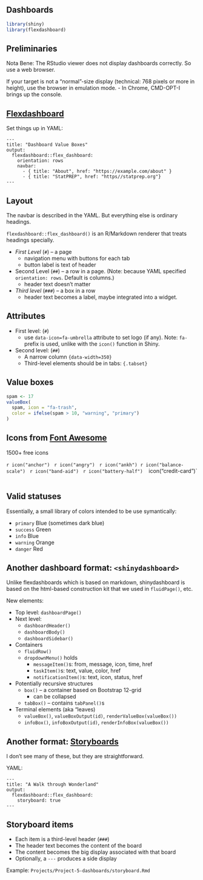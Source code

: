 ## Dashboards

```r
library(shiny)
library(flexdashboard)
```



## Preliminaries

Nota Bene: The RStudio viewer does not display dashboards correctly. So use a web browser.

If  your target is not a "normal"-size display (technical: 768 pixels or more in height), use the browser in emulation mode.
     - In Chrome, CMD-OPT-I brings up the console.

## [Flexdashboard](https://bookdown.org/yihui/rmarkdown/dashboards.html)



Set things up in YAML:

```
---
title: "Dashboard Value Boxes"
output:
  flexdashboard::flex_dashboard:
    orientation: rows
    navbar:
      - { title: "About", href: "https://example.com/about" }
      - { title: "StatPREP", href: "https//statprep.org"}
---
```

## Layout

The navbar is described in the YAML. But everything else is ordinary headings.

`flexdashboard::flex_dashboard()` is an R/Markdown renderer that treats headings specially.

- *First Level* (`#`) -- a page 
    - navigation menu with buttons for each tab
    - button label is text of header
    
    
- Second Level (`##`) -- a row in a page. (Note: because YAML specified `orientation: rows`. Default is columns.)
    - header text doesn't matter

- *Third level* (`###`) -- a box in a row
    - header text becomes a label, maybe integrated into a widget.


## Attributes

- First level: (`#`)
    - use `data-icon=fa-umbrella` attribute to set logo (if any). Note: `fa-` prefix is used, unlike with the `icon()` function in Shiny.

- Second level: (`##`)
    - A narrow column `{data-width=350}`
    - Third-level elements should be in tabs: `{.tabset}`


## Value boxes

```r
spam <- 17
valueBox(
  spam, icon = "fa-trash",
  color = ifelse(spam > 10, "warning", "primary")
)
```

## Icons from [Font Awesome](https://fontawesome.com/icons?d=gallery&m=free)

1500+ free icons

`r icon("anchor")`   `r icon("angry")`   `r icon("ankh")`  `r icon("balance-scale")`   `r icon("band-aid")`   `r icon("battery-half")`    icon("credit-card")`   

## Valid statuses

Essentially, a small library of colors intended to be use symantically:

- `primary` Blue (sometimes dark blue)
- `success` Green
- `info` Blue
- `warning` Orange
- `danger` Red



## Another dashboard format: `<shinydashboard>`

Unlike flexdashboards which is based on markdown, shinydashboard is based on the html-based construction kit that we used in  `fluidPage()`, etc.

New elements:

- Top level: `dashboardPage()`
- Next level: 
     - `dashboardHeader()`
     - `dashboardBody()`
     - `dashboardSidebar()`

- Containers
    - `fluidRow()`
    - `dropdownMenu()` holds
        - `messageItem()`s: from, message, icon, time, href
        - `taskItem()`s: text, value, color, href
        - `notificationItem()`s: text, icon, status, href
     
- Potentially recursive structures
    - `box()` -- a container based on Bootstrap 12-grid
        - can be collapsed
    - `tabBox()` -- contains `tabPanel()`s

- Terminal elements (aka "leaves)
    - `valueBox()`, `valueBoxOutput(id)`, `renderValueBox(valueBox())`
    - `infoBox()`, `infoBoxOutput(id)`, `renderInfoBox(valueBox())` 




##  Another format: [Storyboards](https://bookdown.org/yihui/rmarkdown/layout.html#story-boards)

I don't see many of these, but they are straightforward. 

YAML:

```
---
title: "A Walk through Wonderland"
output: 
  flexdashboard::flex_dashboard:
    storyboard: true
---
```
 
## Storyboard items

- Each item is a third-level header (`###`)
- The header text becomes the content of the board
- The content becomes the big display associated with that board
- Optionally, a `---` produces a side display

Example: `Projects/Project-5-dashboards/storyboard.Rmd`
